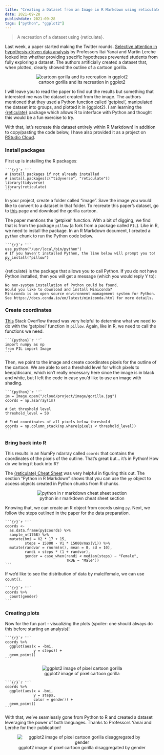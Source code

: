 ```yaml
---
title: "Creating a Dataset from an Image in R Markdown using reticulate"
date: 2021-09-28
publishdate: 2021-09-28
tags: ["python", "ggplot2"]
---
```


> A recreation of a dataset using {reticulate}.

<!--more-->

Last week, a paper started making the Twitter rounds. [Selective attention in hypothesis-driven data analysis](https://www.biorxiv.org/content/10.1101/2020.07.30.228916v1.full.pdf) by Professors Itai Yanai and Martin Lerche looked into whether providing specific hypotheses prevented students from fully exploring a dataset. The authors artificially created a dataset that, when plotted, clearly showed the outline of a cartoon gorilla.

<center>
![cartoon gorilla and its recreation in ggplot2](/blog/reticulate-data-recreation_files/main.png)
</center>

I will leave you to read the paper to find out the results but something that interested me was the dataset created from the image. The authors mentioned that they used a Python function called 'getpixel', manipulated the dataset into groups, and plotted it in {ggplot2}. I am learning the [{reticulate}](https://rstudio.github.io/reticulate/) package which allows R to interface with Python and thought this would be a fun exercise to try.

With that, let's recreate this dataset entirely within R Markdown! In addition to copy/pasting the code below, I have also provided it as a project on [RStudio Cloud](https://rstudio.cloud/project/2949291).

### Install packages

First up is installing the R packages:

````
```{r}`r ''`
# Install packages if not already installed
# install.packages(c("tidyverse", "reticulate"))
library(tidyverse)
library(reticulate)
```
````

In your project, create a folder called "image". Save the image you would like to convert to a dataset in that folder. To recreate this paper's dataset, go to [this](https://classroomclipart.com/clipart-view/Clipart/Black_and_White_Clipart/Animals/gorilla-waving-cartoon-black-white-outline-clipart-914_jpg.htm) page and download the gorilla cartoon.

The paper mentions the 'getpixel' function. With a bit of digging, we find that is from the package `pillow` (a fork from a package called `PIL`). Like in R, we need to install the package. In an R Markdown document, I created a `python` chunk to run the Python code below.

````
```{r}`r ''`
use_python("/usr/local/bin/python")
# If you haven't installed Python, the line below will prompt you to!
py_install("pillow")
```
````

{reticulate} is the package that allows you to call Python. If you do not have Python installed, then you will get a message (which you would reply Y to):

```
No non-system installation of Python could be found.
Would you like to download and install Miniconda?
Miniconda is an open source environment management system for Python.
See https://docs.conda.io/en/latest/miniconda.html for more details.
```

### Create coordinates

[This](https://stackoverflow.com/questions/58398300/find-all-coordinates-of-black-grey-pixels-in-image-using-python) Stack Overflow thread was very helpful to determine what we need to do with the 'getpixel' function in `pillow`. Again, like in R, we need to call the functions we need. 

````
```{python}`r ''`
import numpy as np
from PIL import Image
```
````

Then, we point to the image and create coordinates pixels for the outline of the cartoon. We are able to set a threshold level for which pixels to keep/discard, which isn't really necessary here since the image is in black and white, but I left the code in case you'd like to use an image with shading.

````
```{python}`r ''`
im = Image.open("/cloud/project/image/gorilla.jpg")
coords = np.asarray(im)

# Set threshold level
threshold_level = 50

# Find coordinates of all pixels below threshold
coords = np.column_stack(np.where(pixels < threshold_level))
```
````

### Bring back into R

This results in an NumPy ndarray called `coords` that contains the coordinates of the pixels of the outline. That's great but... it's in Python! How do we bring it back into R?

The [{reticulate} Cheat Sheet](https://ugoproto.github.io/ugo_r_doc/pdf/reticulate.pdf) was very helpful in figuring this out. The section "Python in R Markdown" shows that you can use the `py` object to access objects created in Python chunks from R chunks.

<center>
![python in r markdown cheat sheet section](/blog/reticulate-data-recreation_files/Screen Shot 2021-09-27 at 11.40.55 PM.png)
</center>

Knowing that, we can create an R object from coords using `py`. Next, we follow the steps outlined in the paper for the data preparation.

````
```{r}`r ''`
coords <-
  as.data.frame(py$coords) %>%
  sample_n(1768) %>%
  mutate(bmi = V2 * 17 + 15,
         steps = 15000 - V1 * 15000/max(V1)) %>%
  mutate(randvar = rnorm(n(), mean = 0, sd = 10),
         randi = steps * (1 + randvar),
         gender = case_when(randi < median(steps) ~ "Female",
                            TRUE ~ "Male"))
```
````

If we'd like to see the distribution of data by male/female, we can use `count()`.

````
```{r}`r ''`
coords %>%
  count(gender)
```
````

### Creating plots
  
Now for the fun part - visualizing the plots (spoiler: one should always do this before starting an analysis)!

````
```{r}`r ''`
coords %>%
  ggplot(aes(x = -bmi,
             y = steps)) +
  geom_point()
```
````

<center>
![ggplot2 image of pixel cartoon gorilla](/blog/reticulate-data-recreation_files/index.png)
</center>

````
```{r}`r ''`
coords %>%
  ggplot(aes(x = -bmi,
             y = steps,
             color = gender)) +
  geom_point()
```
````

With that, we've seamlessly gone from Python to R and created a dataset leveraging the power of both languages. Thanks to Professors Yanai and Lerche for their publication!

<center>
![ggplot2 image of pixel cartoon gorilla disaggregated by gender](/blog/reticulate-data-recreation_files/index2.png)
</center>
